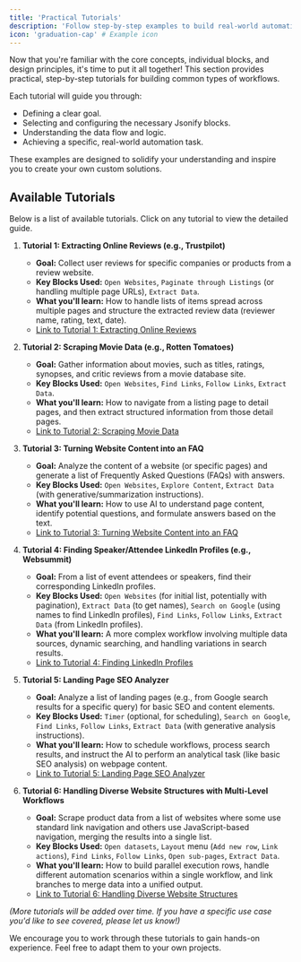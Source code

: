 ```yaml
---
title: 'Practical Tutorials'
description: 'Follow step-by-step examples to build real-world automations with Jsonify.'
icon: 'graduation-cap' # Example icon
---
```


Now that you're familiar with the core concepts, individual blocks, and design principles, it's time to put it all together! This section provides practical, step-by-step tutorials for building common types of workflows.

Each tutorial will guide you through:
* Defining a clear goal.
* Selecting and configuring the necessary Jsonify blocks.
* Understanding the data flow and logic.
* Achieving a specific, real-world automation task.

These examples are designed to solidify your understanding and inspire you to create your own custom solutions.

## Available Tutorials

Below is a list of available tutorials. Click on any tutorial to view the detailed guide.

1.  **Tutorial 1: Extracting Online Reviews (e.g., Trustpilot)**
    * **Goal:** Collect user reviews for specific companies or products from a review website.
    * **Key Blocks Used:** `Open Websites`, `Paginate through Listings` (or handling multiple page URLs), `Extract Data`.
    * **What you'll learn:** How to handle lists of items spread across multiple pages and structure the extracted review data (reviewer name, rating, text, date).
    * [Link to Tutorial 1: Extracting Online Reviews](Tutorials/Extracting-Online-Reviews)

2.  **Tutorial 2: Scraping Movie Data (e.g., Rotten Tomatoes)**
    * **Goal:** Gather information about movies, such as titles, ratings, synopses, and critic reviews from a movie database site.
    * **Key Blocks Used:** `Open Websites`, `Find Links`, `Follow Links`, `Extract Data`.
    * **What you'll learn:** How to navigate from a listing page to detail pages, and then extract structured information from those detail pages.
    * [Link to Tutorial 2: Scraping Movie Data](/Tutorials/Scraping-Movie-Data)

3.  **Tutorial 3: Turning Website Content into an FAQ**
    * **Goal:** Analyze the content of a website (or specific pages) and generate a list of Frequently Asked Questions (FAQs) with answers.
    * **Key Blocks Used:** `Open Websites`, `Explore Content`, `Extract Data` (with generative/summarization instructions).
    * **What you'll learn:** How to use AI to understand page content, identify potential questions, and formulate answers based on the text.
    * [Link to Tutorial 3: Turning Website Content into an FAQ](/Turning-Website-Content-into-an-FAQ)

4.  **Tutorial 4: Finding Speaker/Attendee LinkedIn Profiles (e.g., Websummit)**
    * **Goal:** From a list of event attendees or speakers, find their corresponding LinkedIn profiles.
    * **Key Blocks Used:** `Open Websites` (for initial list, potentially with pagination), `Extract Data` (to get names), `Search on Google` (using names to find LinkedIn profiles), `Find Links`, `Follow Links`, `Extract Data` (from LinkedIn profiles).
    * **What you'll learn:** A more complex workflow involving multiple data sources, dynamic searching, and handling variations in search results.
    * [Link to Tutorial 4: Finding LinkedIn Profiles](/Tutorials/Finding-Speaker-LinkedIn-Profiles)

5.  **Tutorial 5: Landing Page SEO Analyzer**
    * **Goal:** Analyze a list of landing pages (e.g., from Google search results for a specific query) for basic SEO and content elements.
    * **Key Blocks Used:** `Timer` (optional, for scheduling), `Search on Google`, `Find Links`, `Follow Links`, `Extract Data` (with generative analysis instructions).
    * **What you'll learn:** How to schedule workflows, process search results, and instruct the AI to perform an analytical task (like basic SEO analysis) on webpage content.
    * [Link to Tutorial 5: Landing Page SEO Analyzer](/Tutorials/Landing-Page-SEO-Analyzer)

6.  **Tutorial 6: Handling Diverse Website Structures with Multi-Level Workflows**
    * **Goal:** Scrape product data from a list of websites where some use standard link navigation and others use JavaScript-based navigation, merging the results into a single list.
    * **Key Blocks Used:** `Open datasets`, `Layout` menu (`Add new row`, `Link actions`), `Find Links`, `Follow Links`, `Open sub-pages`, `Extract Data`.
    * **What you'll learn:** How to build parallel execution rows, handle different automation scenarios within a single workflow, and link branches to merge data into a unified output.
    * [Link to Tutorial 6: Handling Diverse Website Structures](Tutorials/Handling-Diverse-Website-Structures)
    

*(More tutorials will be added over time. If you have a specific use case you'd like to see covered, please let us know!)*

We encourage you to work through these tutorials to gain hands-on experience. Feel free to adapt them to your own projects.